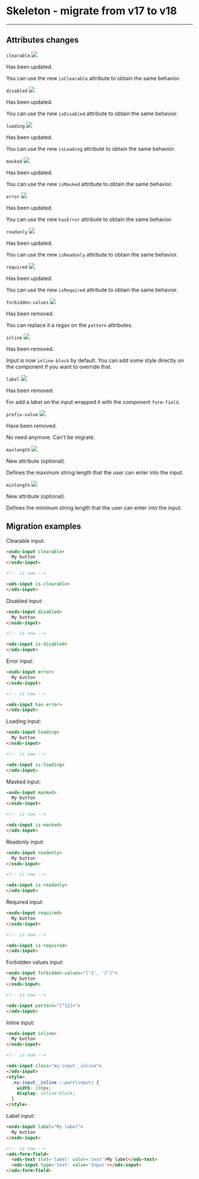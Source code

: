
<Meta of={SkeletonStories} name='Migration From 17.x' />

# Skeleton - migrate from v17 to v18
----

## Attributes changes

`clearable` <img src="https://img.shields.io/badge/updated-00FFFF" />

Has been updated.

You can use the new `isClearable` attribute to obtain the same behavior.

`disabled` <img src="https://img.shields.io/badge/updated-00FFFF" />

Has been updated.

You can use the new `isDisabled` attribute to obtain the same behavior.

`loading` <img src="https://img.shields.io/badge/updated-00FFFF" />

Has been updated.

You can use the new `isLoading` attribute to obtain the same behavior.

`masked` <img src="https://img.shields.io/badge/updated-00FFFF" />

Has been updated.

You can use the new `isMasked` attribute to obtain the same behavior.

`error` <img src="https://img.shields.io/badge/updated-00FFFF" />

Has been updated.

You can use the new `hasError` attribute to obtain the same behavior.

`readonly` <img src="https://img.shields.io/badge/updated-00FFFF" />

Has been updated.

You can use the new `isReadonly` attribute to obtain the same behavior.

`required` <img src="https://img.shields.io/badge/updated-00FFFF" />

Has been updated.

You can use the new `isRequired` attribute to obtain the same behavior.

`forbidden-values` <img src="https://img.shields.io/badge/removed-FF0000" />

Has been removed.

You can replace it a regax on the `pattern` attributes.

`inline` <img src="https://img.shields.io/badge/removed-FF0000" />

Has been removed.

Input is now `inline-block` by default.
You can add some style directly on the component if you want to override that.

`label` <img src="https://img.shields.io/badge/removed-FF0000" />

Has been removed.

For add a label on the input wrapped it with the component `form-field`.

`prefix-value` <img src="https://img.shields.io/badge/removed-FF0000" />

Have been removed.

No need anymore. Can't be migrate.

`maxlength` <img src="https://img.shields.io/badge/new-008000" />

New attribute (optional).

Defines the maximum string length that the user can enter into the input.

`minlength` <img src="https://img.shields.io/badge/new-008000" />

New attribute (optional).

Defines the minimum string length that the user can enter into the input.

## Migration examples


Clearable input:
```html
<osds-input clearable>
  My button
</osds-input>

<!-- is now -->

<ods-input is-clearable>
</ods-input>
```

Disabled input:
```html
<osds-input disabled>
  My button
</osds-input>

<!-- is now -->

<ods-input is-disabled>
</ods-input>
```

Error input:
```html
<osds-input error>
  My button
</osds-input>

<!-- is now -->

<ods-input has-error>
</ods-input>
```

Loading input:
```html
<osds-input loading>
  My button
</osds-input>

<!-- is now -->

<ods-input is-loading>
</ods-input>
```

Masked input:
```html
<osds-input masked>
  My button
</osds-input>

<!-- is now -->

<ods-input is-masked>
</ods-input>
```

Readonly input:
```html
<osds-input readonly>
  My button
</osds-input>

<!-- is now -->

<ods-input is-readonly>
</ods-input>
```

Required input:
```html
<osds-input required>
  My button
</osds-input>

<!-- is now -->

<ods-input is-required>
</ods-input>
```

Forbidden values input:
```html
<osds-input forbidden-values="['1', '2']">
  My button
</osds-input>

<!-- is now -->

<ods-input pattern="[^12]+">
</ods-input>
```

Inline input:
```html
<osds-input inline>
  My button
</osds-input>

<!-- is now -->

<ods-input class="my-input__inline">
</ods-input>
<style>
  .my-input__inline ::part(input) {
    width: 100px;
    display: inline-block;
  }
</style>
```

Label input:
```html
<osds-input label="My label">
  My button
</osds-input>

<!-- is now -->
<ods-form-field>
  <ods-text slot='label' color='text'>My label</ods-text>
  <ods-input type='text' value='Input'></ods-input>
</ods-form-field>
```

